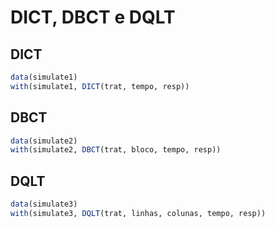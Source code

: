 # DICT, DBCT e DQLT

## DICT

```r
data(simulate1)
with(simulate1, DICT(trat, tempo, resp))
```

## DBCT

```r
data(simulate2)
with(simulate2, DBCT(trat, bloco, tempo, resp))
```

## DQLT

```r
data(simulate3)
with(simulate3, DQLT(trat, linhas, colunas, tempo, resp))
```

